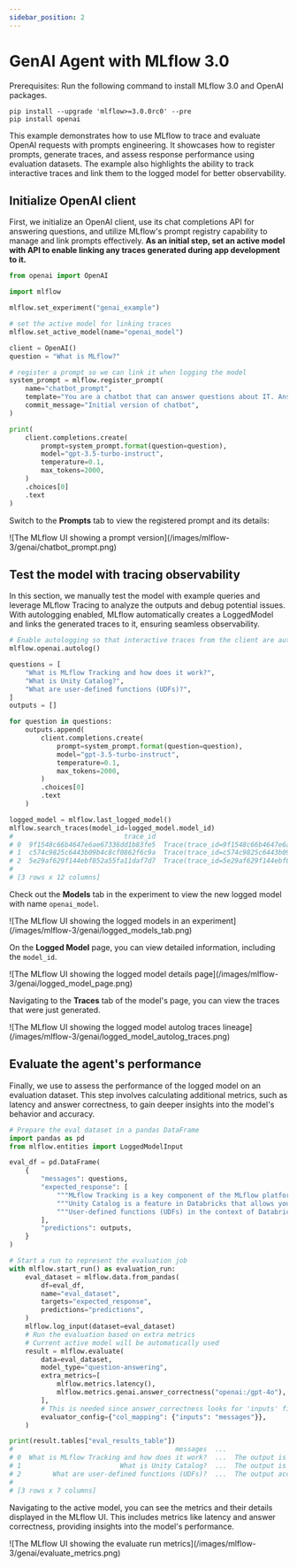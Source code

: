 ```yaml
---
sidebar_position: 2
---
```



# GenAI Agent with MLflow 3.0

Prerequisites:
Run the following command to install MLflow 3.0 and OpenAI packages.
```
pip install --upgrade 'mlflow>=3.0.0rc0' --pre
pip install openai
```

This example demonstrates how to use MLflow to trace and evaluate OpenAI requests with prompts engineering.
It showcases how to register prompts, generate traces, and assess response performance using evaluation datasets.
The example also highlights the ability to track interactive traces and link them to the logged model for better observability.

## Initialize OpenAI client

First, we initialize an OpenAI client, use its chat completions API for answering questions, and utilize MLflow's prompt registry capability to manage and link prompts effectively.
**As an initial step, set an active model with <APILink fn="mlflow.set_active_model" /> API to enable linking any traces generated during app development to it.**

```python
from openai import OpenAI

import mlflow

mlflow.set_experiment("genai_example")

# set the active model for linking traces
mlflow.set_active_model(name="openai_model")

client = OpenAI()
question = "What is MLflow?"

# register a prompt so we can link it when logging the model
system_prompt = mlflow.register_prompt(
    name="chatbot_prompt",
    template="You are a chatbot that can answer questions about IT. Answer this question: {{question}}",
    commit_message="Initial version of chatbot",
)

print(
    client.completions.create(
        prompt=system_prompt.format(question=question),
        model="gpt-3.5-turbo-instruct",
        temperature=0.1,
        max_tokens=2000,
    )
    .choices[0]
    .text
)
```

Switch to the **Prompts** tab to view the registered prompt and its details:

<div className="center-div" style={{ width: "100%" }}>
    ![The MLflow UI showing a prompt version](/images/mlflow-3/genai/chatbot_prompt.png)
</div>

## Test the model with tracing observability

In this section, we manually test the model with example queries and leverage MLflow Tracing to analyze the outputs and debug potential issues.
With autologging enabled, MLflow automatically creates a LoggedModel and links the generated traces to it, ensuring seamless observability.

```python
# Enable autologging so that interactive traces from the client are automatically linked to a LoggedModel
mlflow.openai.autolog()

questions = [
    "What is MLflow Tracking and how does it work?",
    "What is Unity Catalog?",
    "What are user-defined functions (UDFs)?",
]
outputs = []

for question in questions:
    outputs.append(
        client.completions.create(
            prompt=system_prompt.format(question=question),
            model="gpt-3.5-turbo-instruct",
            temperature=0.1,
            max_tokens=2000,
        )
        .choices[0]
        .text
    )

logged_model = mlflow.last_logged_model()
mlflow.search_traces(model_id=logged_model.model_id)
#                            trace_id                                             trace  ...  assessments                        request_id
# 0  9f1548c66b4647e6ae67336dd1b83fe5  Trace(trace_id=9f1548c66b4647e6ae67336dd1b83fe5)  ...           []  9f1548c66b4647e6ae67336dd1b83fe5
# 1  c574c9825c6443b09b4c8cf0862f6c9a  Trace(trace_id=c574c9825c6443b09b4c8cf0862f6c9a)  ...           []  c574c9825c6443b09b4c8cf0862f6c9a
# 2  5e29af629f144ebf852a55fa11daf7d7  Trace(trace_id=5e29af629f144ebf852a55fa11daf7d7)  ...           []  5e29af629f144ebf852a55fa11daf7d7
#
# [3 rows x 12 columns]
```

Check out the **Models** tab in the experiment to view the new logged model with name ``openai_model``.

<div className="center-div" style={{ width: "100%" }}>
    ![The MLflow UI showing the logged models in an experiment](/images/mlflow-3/genai/logged_models_tab.png)
</div>

On the **Logged Model** page, you can view detailed information, including the `model_id`.

<div className="center-div" style={{ width: "100%" }}>
    ![The MLflow UI showing the logged model details page](/images/mlflow-3/genai/logged_model_page.png)
</div>

Navigating to the **Traces** tab of the model's page, you can view the traces that were just generated.

<div className="center-div" style={{ width: "100%" }}>
    ![The MLflow UI showing the logged model autolog traces lineage](/images/mlflow-3/genai/logged_model_autolog_traces.png)
</div>

## Evaluate the agent's performance

Finally, we use <APILink fn="mlflow.evaluate" /> to assess the performance of the logged model on an evaluation dataset.
This step involves calculating additional metrics, such as latency and answer correctness, to gain deeper insights into the model's behavior and accuracy.

```python
# Prepare the eval dataset in a pandas DataFrame
import pandas as pd
from mlflow.entities import LoggedModelInput

eval_df = pd.DataFrame(
    {
        "messages": questions,
        "expected_response": [
            """MLflow Tracking is a key component of the MLflow platform designed to record and manage machine learning experiments. It enables data scientists and engineers to log parameters, code versions, metrics, and artifacts in a systematic way, facilitating experiment tracking and reproducibility.\n\nHow It Works:\n\nAt the heart of MLflow Tracking is the concept of a run, which is an execution of a machine learning code. Each run can log the following:\n\nParameters: Input variables or hyperparameters used in the model (e.g., learning rate, number of trees). Metrics: Quantitative measures to evaluate the model's performance (e.g., accuracy, loss). Artifacts: Output files like models, datasets, or images generated during the run. Source Code: The version of the code or Git commit hash used. These logs are stored in a tracking server, which can be set up locally or on a remote server. The tracking server uses a backend storage (like a database or file system) to keep a record of all runs and their associated data.\n\n Users interact with MLflow Tracking through its APIs available in multiple languages (Python, R, Java, etc.). By invoking these APIs in the code, you can start and end runs, and log data as the experiment progresses. Additionally, MLflow offers autologging capabilities for popular machine learning libraries, automatically capturing relevant parameters and metrics without manual code changes.\n\nThe logged data can be visualized using the MLflow UI, a web-based interface that displays all experiments and runs. This UI allows you to compare runs side-by-side, filter results, and analyze performance metrics over time. It aids in identifying the best models and understanding the impact of different parameters.\n\nBy providing a structured way to record experiments, MLflow Tracking enhances collaboration among team members, ensures transparency, and makes it easier to reproduce results. It integrates seamlessly with other MLflow components like Projects and Model Registry, offering a comprehensive solution for managing the machine learning lifecycle.""",
            """Unity Catalog is a feature in Databricks that allows you to create a centralized inventory of your data assets, such as tables, views, and functions, and share them across different teams and projects. It enables easy discovery, collaboration, and reuse of data assets within your organization.\n\nWith Unity Catalog, you can:\n\n1. Create a single source of truth for your data assets: Unity Catalog acts as a central repository of all your data assets, making it easier to find and access the data you need.\n2. Improve collaboration: By providing a shared inventory of data assets, Unity Catalog enables data scientists, engineers, and other stakeholders to collaborate more effectively.\n3. Foster reuse of data assets: Unity Catalog encourages the reuse of existing data assets, reducing the need to create new assets from scratch and improving overall efficiency.\n4. Enhance data governance: Unity Catalog provides a clear view of data assets, enabling better data governance and compliance.\n\nUnity Catalog is particularly useful in large organizations where data is scattered across different teams, projects, and environments. It helps create a unified view of data assets, making it easier to work with data across different teams and projects.""",
            """User-defined functions (UDFs) in the context of Databricks and Apache Spark are custom functions that you can create to perform specific tasks on your data. These functions are written in a programming language such as Python, Java, Scala, or SQL, and can be used to extend the built-in functionality of Spark.\n\nUDFs can be used to perform complex data transformations, data cleaning, or to apply custom business logic to your data. Once defined, UDFs can be invoked in SQL queries or in DataFrame transformations, allowing you to reuse your custom logic across multiple queries and applications.\n\nTo use UDFs in Databricks, you first need to define them in a supported programming language, and then register them with the SparkSession. Once registered, UDFs can be used in SQL queries or DataFrame transformations like any other built-in function.\n\nHere\'s an example of how to define and register a UDF in Python:\n\n```python\nfrom pyspark.sql.functions import udf\nfrom pyspark.sql.types import IntegerType\n\n# Define the UDF function\ndef multiply_by_two(value):\n    return value * 2\n\n# Register the UDF with the SparkSession\nmultiply_udf = udf(multiply_by_two, IntegerType())\n\n# Use the UDF in a DataFrame transformation\ndata = spark.range(10)\nresult = data.withColumn("multiplied", multiply_udf(data.id))\nresult.show()\n```\n\nIn this example, we define a UDF called `multiply_by_two` that multiplies a given value by two. We then register this UDF with the SparkSession using the `udf` function, and use it in a DataFrame transformation to multiply the `id` column of a DataFrame by two.""",
        ],
        "predictions": outputs,
    }
)

# Start a run to represent the evaluation job
with mlflow.start_run() as evaluation_run:
    eval_dataset = mlflow.data.from_pandas(
        df=eval_df,
        name="eval_dataset",
        targets="expected_response",
        predictions="predictions",
    )
    mlflow.log_input(dataset=eval_dataset)
    # Run the evaluation based on extra metrics
    # Current active model will be automatically used
    result = mlflow.evaluate(
        data=eval_dataset,
        model_type="question-answering",
        extra_metrics=[
            mlflow.metrics.latency(),
            mlflow.metrics.genai.answer_correctness("openai:/gpt-4o"),
        ],
        # This is needed since answer_correctness looks for 'inputs' field
        evaluator_config={"col_mapping": {"inputs": "messages"}},
    )

print(result.tables["eval_results_table"])
#                                         messages  ...                answer_correctness/v1/justification
# 0  What is MLflow Tracking and how does it work?  ...  The output is mostly correct and aligns well w...
# 1                         What is Unity Catalog?  ...  The output is completely incorrect as it descr...
# 2        What are user-defined functions (UDFs)?  ...  The output accurately describes user-defined f...
#
# [3 rows x 7 columns]
```
Navigating to the active model, you can see the metrics and their details displayed in the MLflow UI. This includes metrics like latency and answer correctness, providing insights into the model's performance.

<div className="center-div" style={{ width: "100%" }}>
    ![The MLflow UI showing the evaluate run metrics](/images/mlflow-3/genai/evaluate_metrics.png)
</div>
